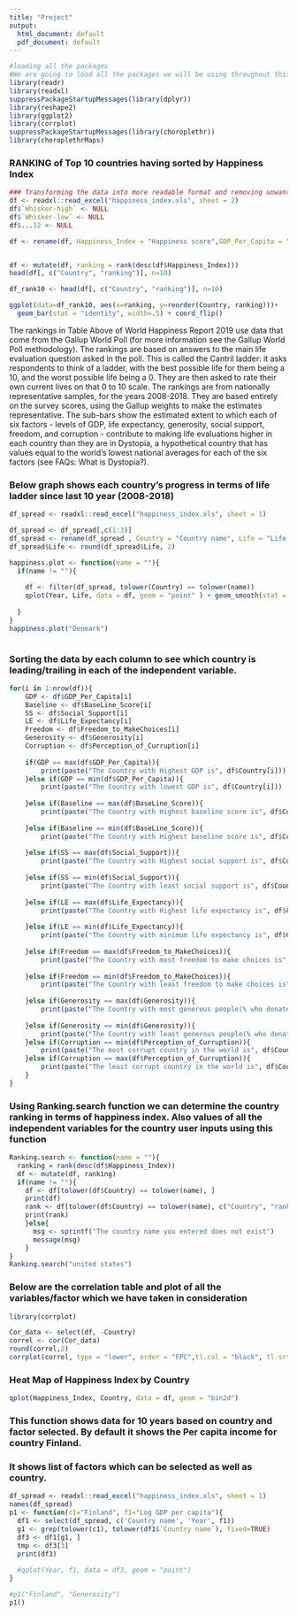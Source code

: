 ```yaml
---
title: "Project"
output:
  html_document: default
  pdf_document: default
---
```


```r
#loading all the packages
#We are going to load all the packages we will be using throughout this project.
library(readr)
library(readxl)
suppressPackageStartupMessages(library(dplyr))
library(reshape2)
library(ggplot2)
library(corrplot)
suppressPackageStartupMessages(library(choroplethr))
library(choroplethrMaps)
```
### RANKING of Top 10 countries having sorted by Happiness Index

```r
### Transforming the data into more readable format and removing unwanted columns and renaming the columns to more meaningful names.
df <- readxl::read_excel("happiness_index.xls", sheet = 2)
df$`Whisker-high` <- NULL
df$`Whisker-low` <- NULL
df$...12 <- NULL

df <- rename(df, Happiness_Index = "Happiness score",GDP_Per_Capita = "Explained by: GDP per capita",BaseLine_Score = "Dystopia (1.88) + residual", Social_Support = "Explained by: Social support", Life_Expectancy = "Explained by: Healthy life expectancy", Freedom_to_MakeChoices = "Explained by: Freedom to make life choices", Generosity = "Explained by: Generosity", Perception_of_Curruption = "Explained by: Perceptions of corruption")


df <- mutate(df, ranking = rank(desc(df$Happiness_Index)))
head(df[, c("Country", "ranking")], n=10)

df_rank10 <- head(df[, c("Country", "ranking")], n=10)

ggplot(data=df_rank10, aes(x=ranking, y=reorder(Country, ranking)))+
  geom_bar(stat = "identity", width=.5) + coord_flip()

```

The rankings in Table Above of World Happiness Report 2019 use data that come from the Gallup World Poll (for more information see the Gallup World Poll methodology). The rankings are based on answers to the main life evaluation question asked in the poll. This is called the Cantril ladder: it asks respondents to think of a ladder, with the best possible life for them being a 10, and the worst possible life being a 0. They are then asked to rate their own current lives on that 0 to 10 scale. The rankings are from nationally representative samples, for the years 2008-2018. They are based entirely on the survey scores, using the Gallup weights to make the estimates representative. The sub-bars show the estimated extent to which each of six factors - levels of GDP, life expectancy, generosity, social support, freedom, and corruption - contribute to making life evaluations higher in each country than they are in Dystopia, a hypothetical country that has values equal to the world’s lowest national averages for each of the six factors (see FAQs: What is Dystopia?). 

### Below graph shows each country's progress in terms of life ladder since last 10 year (2008-2018)

```r
df_spread <- readxl::read_excel("happiness_index.xls", sheet = 1)

df_spread <- df_spread[,c(1:3)]
df_spread <- rename(df_spread , Country = "Country name", Life = "Life Ladder")
df_spread$Life <- round(df_spread$Life, 2)

happiness.plot <- function(name = ""){
  if(name != ""){
    
    df <- filter(df_spread, tolower(Country) == tolower(name))
    qplot(Year, Life, data = df, geom = "point" ) + geom_smooth(stat = 'smooth', color = 'Blue', method = 'gam', formula = y ~ s(x, bs = "cs"))
    
  }
}
happiness.plot("Denmark")



```

### Sorting the data by each column to see which country is leading/trailing in each of the independent variable.
```r

for(i in 1:nrow(df)){
    GDP <- df$GDP_Per_Capita[i]
    Baseline <- df$BaseLine_Score[i]
    SS <- df$Social_Support[i]
    LE <- df$Life_Expectancy[i]
    Freedom <- df$Freedom_to_MakeChoices[i]
    Generosity <- df$Generosity[i]
    Corruption <- df$Perception_of_Curruption[i]
    
    if(GDP == max(df$GDP_Per_Capita)){
        print(paste("The Country with Highest GDP is", df$Country[i]))
    }else if(GDP == min(df$GDP_Per_Capita)){
        print(paste("The Country with lowest GDP is", df$Country[i]))
      
    }else if(Baseline == max(df$BaseLine_Score)){
        print(paste("The Country with Highest baseline score is", df$Country[i]))
      
    }else if(Baseline == min(df$BaseLine_Score)){
        print(paste("The Country with Highest baseline score is", df$Country[i]))
      
    }else if(SS == max(df$Social_Support)){
        print(paste("The Country with Highest social support is", df$Country[i]))
      
    }else if(SS == min(df$Social_Support)){
        print(paste("The Country with least social support is", df$Country[i]))
      
    }else if(LE == max(df$Life_Expectancy)){
        print(paste("The Country with Highest life expectancy is", df$Country[i]))
      
    }else if(LE == min(df$Life_Expectancy)){
        print(paste("The Country with minimum life expectancy is", df$Country[i]))
    
    }else if(Freedom == max(df$Freedom_to_MakeChoices)){
        print(paste("The Country with most freedom to make choices is", df$Country[i]))
      
    }else if(Freedom == min(df$Freedom_to_MakeChoices)){
        print(paste("The Country with least freedom to make choices is", df$Country[i]))
      
    }else if(Generosity == max(df$Generosity)){
        print(paste("The Country with most generous people(% who donated to charity) is", df$Country[i]))
      
    }else if(Generosity == min(df$Generosity)){
        print(paste("The Country with least generous people(% who donated to charity) is", df$Country[i]))
    }else if(Corruption == min(df$Perception_of_Curruption)){
        print(paste("The most corrupt country in the world is", df$Country[i]))
    }else if(Corruption == max(df$Perception_of_Curruption)){
        print(paste("The least corrupt country in the world is", df$Country[i]))
    }
}

```

### Using Ranking.search function we can determine the country ranking in terms of happiness index. Also values of all the independent variables for the country user inputs using this function
```r

Ranking.search <- function(name = ""){
  ranking = rank(desc(df$Happiness_Index))
  df <- mutate(df, ranking)
  if(name != ""){
    df <- df[tolower(df$Country) == tolower(name), ]
    print(df)
    rank <- df[tolower(df$Country) == tolower(name), c("Country", "ranking")]
    print(rank)
    }else{
      msg <- sprintf("The country name you entered does not exist")
      message(msg)
    }
}
Ranking.search("united states")

```

### Below are the correlation table and plot of all the variables/factor which we have taken in consideration

```r

library(corrplot)

Cor_data <- select(df, -Country)
correl <- cor(Cor_data)
round(correl,2)
corrplot(correl, type = "lower", order = "FPC",tl.col = "black", tl.srt = 45)

```


### Heat Map of Happiness Index by Country


```r

qplot(Happiness_Index, Country, data = df, geom = "bin2d")


```

### This function shows data for 10 years based on country and factor selected. By default it shows the Per capita income for country Finland.
### It shows list of factors which can be selected as well as country.

``` r
df_spread <- readxl::read_excel("happiness_index.xls", sheet = 1)
names(df_spread)
p1 <- function(c1="Finland", f1="Log GDP per capita"){
  df1 <- select(df_spread, c('Country name', 'Year', f1))
  g1 <- grep(tolower(c1), tolower(df1$`Country name`), fixed=TRUE)
  df3 <- df1[g1, ]
  tmp <- df3[3]
  print(df3)
  
  #qplot(Year, f1, data = df3, geom = "point")
}

#p1("Finland", "Generosity")
p1()
```
